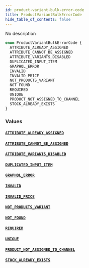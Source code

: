 ```yaml
---
id: product-variant-bulk-error-code
title: ProductVariantBulkErrorCode
hide_table_of_contents: false
---
```


No description

```graphql
enum ProductVariantBulkErrorCode {
  ATTRIBUTE_ALREADY_ASSIGNED
  ATTRIBUTE_CANNOT_BE_ASSIGNED
  ATTRIBUTE_VARIANTS_DISABLED
  DUPLICATED_INPUT_ITEM
  GRAPHQL_ERROR
  INVALID
  INVALID_PRICE
  NOT_PRODUCTS_VARIANT
  NOT_FOUND
  REQUIRED
  UNIQUE
  PRODUCT_NOT_ASSIGNED_TO_CHANNEL
  STOCK_ALREADY_EXISTS
}
```

### Values

#### [`ATTRIBUTE_ALREADY_ASSIGNED`](#)

#### [`ATTRIBUTE_CANNOT_BE_ASSIGNED`](#)

#### [`ATTRIBUTE_VARIANTS_DISABLED`](#)

#### [`DUPLICATED_INPUT_ITEM`](#)

#### [`GRAPHQL_ERROR`](#)

#### [`INVALID`](#)

#### [`INVALID_PRICE`](#)

#### [`NOT_PRODUCTS_VARIANT`](#)

#### [`NOT_FOUND`](#)

#### [`REQUIRED`](#)

#### [`UNIQUE`](#)

#### [`PRODUCT_NOT_ASSIGNED_TO_CHANNEL`](#)

#### [`STOCK_ALREADY_EXISTS`](#)
